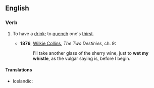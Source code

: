 ==English==

===Verb===
{{infl|en|verb|head=[[to]] [[wet]] [[one]][['s]] [[whistle]]}}

# {{idiom}} To have a [[drink]]; to [[quench]] one's [[thirst]].
#* '''1876''', [[w:Wilkie Collins|Wilkie Collins]], ''The Two Destinies'', ch. 9:
#*: I'll take another glass of the sherry wine, just to '''wet my whistle''', as the vulgar saying is, before I begin.

====Translations====
* Icelandic: {{t-|is|væta kverkarnar}}